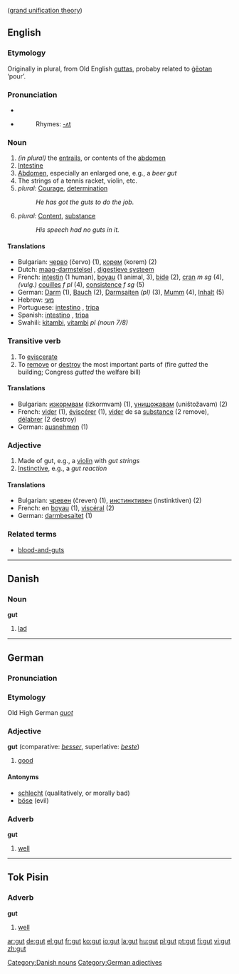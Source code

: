 {{see|GUT}} ([[grand unification theory]])
==English==

===Etymology===
Originally in plural, from Old English [[guttas]], probaby related to [[geotan|ġēotan]] ‘pour’.

===Pronunciation===
*{{IPA|/gʌt/}}
*{{audio|En-us-inlandnorth-gut.ogg|Audio (US-Inland North)}}
*:Rhymes: [[Rhymes:English:-ʌt|-ʌt]]

===Noun===
{{en-noun}}

# ''(in plural)'' the [[entrails]], or contents of the [[abdomen]]
# [[Intestine]]
# [[Abdomen]], especially an enlarged one, e.g., a ''beer gut''
# The strings of a tennis racket, violin, etc.
# ''plural:'' [[Courage]], [[determination]]
#: ''He has got the guts to do the job.''
# ''plural:'' [[Content]], [[substance]]
#: ''His speech had no guts in it.''

====Translations====
{{rfc-trans}}
*Bulgarian: [[черво]] (červo) {{n}} (1), [[корем]] (korem) {{m}} (2)
*Dutch: [[maag-darmstelsel]] {{n}}, [[digestieve systeem]] {{n}}
*French: [[intestin]] {{m}} (1 human), [[boyau]] {{m}} (1 animal, 3), [[bide]] {{m}} (2), [[cran]] ''m sg'' (4), ''(vulg.)'' [[couille]]s ''f pl'' (4), [[consistence]] ''f sg'' (5)
*German: [[Darm]] {{m}} (1), [[Bauch]] {{m}} (2), [[Darmsaiten]] ''(pl)'' {{f}} (3), [[Mumm]] {{m}} (4), [[Inhalt]] {{m}} (5)
*Hebrew: [[מעי]] {{m}}
*Portuguese: [[intestino]] {{m}}, [[tripa]] {{f}}
*Spanish: [[intestino]] {{m}}, [[tripa]] {{f}}
*Swahili: [[kitambi]], [[vitambi]] ''pl (noun 7/8)''

===Transitive verb===
{{en-verb|gut|t|ed}}

# To [[eviscerate]]
# To [[remove]] or [[destroy]] the most important parts of (fire ''gutted'' the building; Congress ''gutted'' the welfare bill)

====Translations====
*Bulgarian: [[изкормвам]] (izkormvam) (1), [[унищожавам]] (uništožavam) (2)
*French: [[vider]] (1), [[éviscérer]] (1), [[vider]] de sa [[substance]] (2 remove), [[délabrer]] (2 destroy)
*German: [[ausnehmen]] (1) 

===Adjective===
{{en-ad|gut}}

# Made of gut, e.g., a [[violin]] with ''gut strings''
# [[instinctive|Instinctive]], e.g., a ''gut reaction''

====Translations====
*Bulgarian: [[чревен]] (čreven) (1), [[инстинктивен]] (instinktiven) (2)
*French: en [[boyau]] (1), [[viscéral]] (2)
*German: [[darmbesaitet]] (1)

===Related terms===
*[[blood-and-guts]]


----

==Danish==

===Noun===
'''gut'''

# [[lad]]

[[Category:Danish nouns]]


----

==German==

===Pronunciation===
{{IPA|/gu:t/}}
===Etymology===
Old High German ''[[guot]]''
===Adjective===
'''gut''' (comparative: ''[[besser]]'', superlative: ''[[beste]]'')

# [[good]]

====Antonyms====
*[[schlecht]] (qualitatively, or morally bad)
*[[böse]] (evil)

===Adverb===
'''gut'''

# [[well]]

[[Category:German adjectives]]


----

==Tok Pisin==

===Adverb===
'''gut'''

# [[well]]

[[ar:gut]]
[[de:gut]]
[[el:gut]]
[[fr:gut]]
[[ko:gut]]
[[io:gut]]
[[la:gut]]
[[hu:gut]]
[[pl:gut]]
[[pt:gut]]
[[fi:gut]]
[[vi:gut]]
[[zh:gut]]